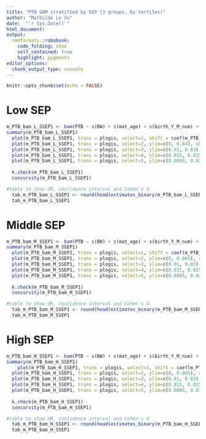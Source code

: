 ```yaml
---
title: "PTB GAM stratified by SEP (3 groups, by tertiles)"
author: "Mathilde Le Vu"
date:  "`r Sys.Date()`"
html_document: 
output:
  rmdformats::robobook:
    code_folding: show
    self_contained: true
    highlight: pygments
editor_options: 
  chunk_output_type: console
---
```


```r
knitr::opts_chunk$set(echo = FALSE)
```

# Low SEP

```r
m_PTB_bam_L_SSEP1 <- bam(PTB ~ s(BW) + s(mat_age) + s(birth_Y_M_num) + s(month, bs="cc") + s(mean_Alt_mean2)+ parity_cat + sex + Urban3 + Language + mother_nationality_cat2  + civil_status3 + HW + GR + COVID_first_wave + COVID_second_wave, family="binomial", data=bevn_eco_in7_L_SSEP1)  
summary(m_PTB_bam_L_SSEP1)
  plot(m_PTB_bam_L_SSEP1, trans = plogis, select=1, shift = coef(m_PTB_bam_L_SSEP1)[1], shade = TRUE, shade.col = "lightblue") #BW
  plot(m_PTB_bam_L_SSEP1, trans = plogis, select=2, ylim=c(0, 0.04), shift = coef(m_PTB_bam_L_SSEP1)[1], shade = TRUE, shade.col = "lightblue") #mat age
  plot(m_PTB_bam_L_SSEP1, trans = plogis, select=3, ylim=c(0.01, 0.03), shift = coef(m_PTB_bam_L_SSEP1)[1], shade = TRUE, shade.col = "lightblue") #time
  plot(m_PTB_bam_L_SSEP1, trans = plogis, select=4, ylim=c(0.015, 0.025), shift = coef(m_PTB_bam_L_SSEP1)[1], shade = TRUE, shade.col = "lightblue") #month
  plot(m_PTB_bam_L_SSEP1, trans = plogis, select=5, ylim=c(0.0005, 0.025), shift = coef(m_PTB_bam_L_SSEP1)[1], shade = TRUE, shade.col = "lightblue") #altitude
  
  k.check(m_PTB_bam_L_SSEP1) 
  concurvity(m_PTB_bam_L_SSEP1)
```

```r
#table to show OR, confidence interval and Cohen's d
  tab_m_PTB_bam_L_SSEP1 <- round(head(estimates_binary(m_PTB_bam_L_SSEP1), 18), 2)
  tab_m_PTB_bam_L_SSEP1
```

# Middle SEP

```r
m_PTB_bam_M_SSEP1 <- bam(PTB ~ s(BW) + s(mat_age) + s(birth_Y_M_num) + s(month, bs="cc") + s(mean_Alt_mean2)+ parity_cat + sex + Urban3 + Language + mother_nationality_cat2  + civil_status3 + HW + GR + COVID_first_wave + COVID_second_wave, family="binomial", data=bevn_eco_in7_M_SSEP1)  
summary(m_PTB_bam_M_SSEP1)
  plot(m_PTB_bam_M_SSEP1, trans = plogis, select=1, shift = coef(m_PTB_bam_M_SSEP1)[1], shade = TRUE, shade.col = "lightblue") #BW
  plot(m_PTB_bam_M_SSEP1, trans = plogis, select=2, ylim=c(0, 0.065), shift = coef(m_PTB_bam_M_SSEP1)[1], shade = TRUE, shade.col = "lightblue") #mat age
  plot(m_PTB_bam_M_SSEP1, trans = plogis, select=3, ylim=c(0.01, 0.03), shift = coef(m_PTB_bam_M_SSEP1)[1], shade = TRUE, shade.col = "lightblue") #time
  plot(m_PTB_bam_M_SSEP1, trans = plogis, select=4, ylim=c(0.015, 0.025), shift = coef(m_PTB_bam_M_SSEP1)[1], shade = TRUE, shade.col = "lightblue") #month
  plot(m_PTB_bam_M_SSEP1, trans = plogis, select=5, ylim=c(0.0005, 0.025), shift = coef(m_PTB_bam_M_SSEP1)[1], shade = TRUE, shade.col = "lightblue") #altitude
  
  k.check(m_PTB_bam_M_SSEP1) 
  concurvity(m_PTB_bam_M_SSEP1)
```

```r
#table to show OR, confidence interval and Cohen's d
  tab_m_PTB_bam_M_SSEP1 <- round(head(estimates_binary(m_PTB_bam_M_SSEP1), 18), 2)
  tab_m_PTB_bam_M_SSEP1
```

# High SEP

```r
m_PTB_bam_H_SSEP1 <- bam(PTB ~ s(BW) + s(mat_age) + s(birth_Y_M_num) + s(month, bs="cc") + s(mean_Alt_mean2)+ parity_cat + sex + Urban3 + Language + mother_nationality_cat2  + civil_status3 + HW + GR + COVID_first_wave + COVID_second_wave, family="binomial", data=bevn_eco_in7_H_SSEP1)  
summary(m_PTB_bam_H_SSEP1)
    plot(m_PTB_bam_H_SSEP1, trans = plogis, select=1, shift = coef(m_PTB_bam_H_SSEP1)[1], shade = TRUE, shade.col = "lightblue") #BW
  plot(m_PTB_bam_H_SSEP1, trans = plogis, select=2, ylim=c(0, 0.065), shift = coef(m_PTB_bam_H_SSEP1)[1], shade = TRUE, shade.col = "lightblue") #mat age
  plot(m_PTB_bam_H_SSEP1, trans = plogis, select=3, ylim=c(0.01, 0.03), shift = coef(m_PTB_bam_H_SSEP1)[1], shade = TRUE, shade.col = "lightblue") #time
  plot(m_PTB_bam_H_SSEP1, trans = plogis, select=4, ylim=c(0.015, 0.025), shift = coef(m_PTB_bam_H_SSEP1)[1], shade = TRUE, shade.col = "lightblue") #month
  plot(m_PTB_bam_H_SSEP1, trans = plogis, select=5, ylim=c(0.0005, 0.025), shift = coef(m_PTB_bam_H_SSEP1)[1], shade = TRUE, shade.col = "lightblue") #altitude
  
  k.check(m_PTB_bam_H_SSEP1) 
  concurvity(m_PTB_bam_H_SSEP1)
```

```r
#table to show OR, confidence interval and Cohen's d
  tab_m_PTB_bam_H_SSEP1 <- round(head(estimates_binary(m_PTB_bam_H_SSEP1), 18), 2)
  tab_m_PTB_bam_H_SSEP1
```
